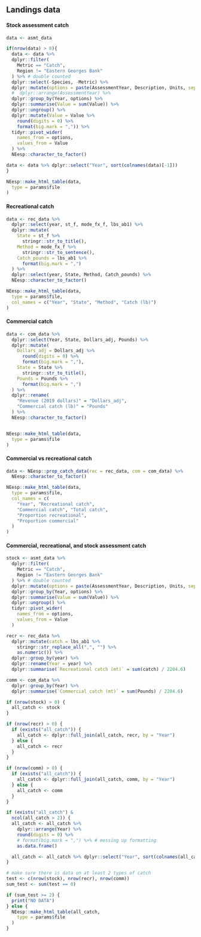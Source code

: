 ## Landings data

#### Stock assessment catch
```r
data <- asmt_data 

if(nrow(data) > 0){
  data <- data %>%
  dplyr::filter(
    Metric == "Catch",
    Region != "Eastern Georges Bank"
  ) %>% # double counted
  dplyr::select(-Species, -Metric) %>%
  dplyr::mutate(options = paste(AssessmentYear, Description, Units, sep = " - ")) %>%
  #  dplyr::arrange(AssessmentYear) %>%
  dplyr::group_by(Year, options) %>%
  dplyr::summarise(Value = sum(Value)) %>%
  dplyr::ungroup() %>%
  dplyr::mutate(Value = Value %>%
    round(digits = 0) %>%
    format(big.mark = ",")) %>%
  tidyr::pivot_wider(
    names_from = options,
    values_from = Value
  ) %>%
  NEesp::character_to_factor()

data <- data %>% dplyr::select("Year", sort(colnames(data)[-1]))
}

NEesp::make_html_table(data,
  type = params$file
)
```

#### Recreational catch
```r
data <- rec_data %>%
  dplyr::select(year, st_f, mode_fx_f, lbs_ab1) %>%
  dplyr::mutate(
    State = st_f %>%
      stringr::str_to_title(),
    Method = mode_fx_f %>%
      stringr::str_to_sentence(),
    Catch_pounds = lbs_ab1 %>%
      format(big.mark = ",")
  ) %>%
  dplyr::select(year, State, Method, Catch_pounds) %>%
  NEesp::character_to_factor()

NEesp::make_html_table(data,
  type = params$file,
  col_names = c("Year", "State", "Method", "Catch (lb)")
)
```

#### Commercial catch
```r
data <- com_data %>%
  dplyr::select(Year, State, Dollars_adj, Pounds) %>%
  dplyr::mutate(
    Dollars_adj = Dollars_adj %>%
      round(digits = 0) %>%
      format(big.mark = ","),
    State = State %>%
      stringr::str_to_title(),
    Pounds = Pounds %>%
      format(big.mark = ",")
  ) %>%
  dplyr::rename(
    "Revenue (2019 dollars)" = "Dollars_adj",
    "Commercial catch (lb)" = "Pounds"
  ) %>%
  NEesp::character_to_factor()


NEesp::make_html_table(data,
  type = params$file
)
```

#### Commercial vs recreational catch
```r
data <- NEesp::prop_catch_data(rec = rec_data, com = com_data) %>%
  NEesp::character_to_factor()

NEesp::make_html_table(data,
  type = params$file,
  col_names = c(
    "Year", "Recreational catch",
    "Commercial catch", "Total catch",
    "Proportion recreational",
    "Proportion commercial"
  )
)
```

#### Commercial, recreational, and stock assessment catch
```r
stock <- asmt_data %>%
  dplyr::filter(
    Metric == "Catch",
    Region != "Eastern Georges Bank"
  ) %>% # double counted
  dplyr::mutate(options = paste(AssessmentYear, Description, Units, sep = " - ")) %>%
  dplyr::group_by(Year, options) %>%
  dplyr::summarise(Value = sum(Value)) %>%
  dplyr::ungroup() %>%
  tidyr::pivot_wider(
    names_from = options,
    values_from = Value
  )

recr <- rec_data %>%
  dplyr::mutate(catch = lbs_ab1 %>%
    stringr::str_replace_all(",", "") %>%
    as.numeric()) %>%
  dplyr::group_by(year) %>%
  dplyr::rename(Year = year) %>%
  dplyr::summarise(`Recreational catch (mt)` = sum(catch) / 2204.6)

comm <- com_data %>%
  dplyr::group_by(Year) %>%
  dplyr::summarise(`Commercial catch (mt)` = sum(Pounds) / 2204.6)

if (nrow(stock) > 0) {
  all_catch <- stock
}

if (nrow(recr) > 0) {
  if (exists("all_catch")) {
    all_catch <- dplyr::full_join(all_catch, recr, by = "Year")
  } else {
    all_catch <- recr
  }
}

if (nrow(comm) > 0) {
  if (exists("all_catch")) {
    all_catch <- dplyr::full_join(all_catch, comm, by = "Year")
  } else {
    all_catch <- comm
  }
}

if (exists("all_catch") &
  ncol(all_catch > 2)) {
  all_catch <- all_catch %>%
    dplyr::arrange(Year) %>%
    round(digits = 0) %>%
    # format(big.mark = ",") %>% # messing up formatting
    as.data.frame()

  all_catch <- all_catch %>% dplyr::select("Year", sort(colnames(all_catch)[-1]))
}

# make sure there is data on at least 2 types of catch
test <- c(nrow(stock), nrow(recr), nrow(comm))
sum_test <- sum(test == 0)

if (sum_test >= 2) {
  print("NO DATA")
} else {
  NEesp::make_html_table(all_catch,
    type = params$file
  )
}
```

